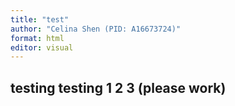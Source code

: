 ```yaml
---
title: "test"
author: "Celina Shen (PID: A16673724)"
format: html
editor: visual
---
```


## testing testing 1 2 3 (please work)



